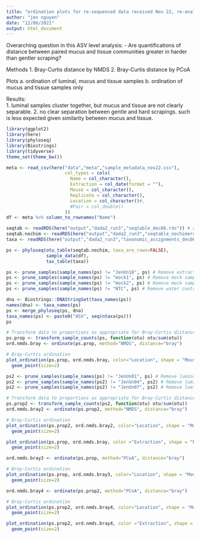 ```yaml
---
title: "ordination plots for re-sequenced data received Nov 22, re-analysed with dada2 on Dec 06"
author: "jen nguyen"
date: "12/06/2021"
output: html_document
---
```


Overarching question in this ASV level analysis:
- Are quantifications of distance between paired mucus and tissue communities greater in harder than gentler scraping?

Methods
    1. Bray-Curtis distance by NMDS
    2. Bray-Curtis distance by PCoA

Plots
    a. ordination of luminal, mucus and tissue samples
    b. ordination of mucus and tissue samples only
    
Results:    
    1. luminal samples cluster together, but mucus and tissue are not clearly separable.
    2. no clear separation between gentle and hard scrapings. such is less expected given similarity between mucus and tissue.


```r
library(ggplot2)
library(here)
library(phyloseq)
library(Biostrings)
library(tidyverse)
theme_set(theme_bw())
```

```r
meta <- read_csv(here("data","meta","sample_metadata_nov22.csv"),
                      col_types = cols(
                        Name = col_character(),
                        Extraction = col_date(format = ""),
                        Mouse = col_character(),
                        Replicate = col_character(),
                        Location = col_character()#,
                        #Pair = col_double()
                      ))
df <- meta %>% column_to_rownames("Name")
```

```r
seqtab <- readRDS(here("output","dada2_run3","seqtable_dec06.rds")) # raw sequence table
seqtab.nochim <- readRDS(here("output","dada2_run3","seqtable_nochimeras_dec06.rds")) # seq table w/o chimeras
taxa <- readRDS(here("output","dada2_run3","taxonomic_assignments_dec06.rds")) # taxonomic assignments
```

```r
ps <- phyloseq(otu_table(seqtab.nochim, taxa_are_rows=FALSE), 
               sample_data(df), 
               tax_table(taxa))
```

```r
ps <- prune_samples(sample_names(ps) != "JenUn18", ps) # Remove extraction control
ps <- prune_samples(sample_names(ps) != "mock1", ps) # Remove mock sample
ps <- prune_samples(sample_names(ps) != "mock2", ps) # Remove mock sample
ps <- prune_samples(sample_names(ps) != "NTC", ps) # Remove water control
```

```r
dna <- Biostrings::DNAStringSet(taxa_names(ps))
names(dna) <- taxa_names(ps)
ps <- merge_phyloseq(ps, dna)
taxa_names(ps) <- paste0("ASV", seq(ntaxa(ps)))
ps
```


```r
# Transform data to proportions as appropriate for Bray-Curtis distances
ps.prop <- transform_sample_counts(ps, function(otu) otu/sum(otu))
ord.nmds.bray <- ordinate(ps.prop, method="NMDS", distance="bray")

# Bray-Curtis ordination
plot_ordination(ps.prop, ord.nmds.bray, color="Location", shape = "Mouse", title="Bray NMDS, 3rd seq (Dec 06)")+
  geom_point(size=2)
```

```r
ps2 <- prune_samples(sample_names(ps) != "JenUn01", ps) # Remove luminal sample
ps2 <- prune_samples(sample_names(ps2) != "JenUn04", ps2) # Remove luminal sample
ps2 <- prune_samples(sample_names(ps2) != "JenUn07", ps2) # Remove luminal sample

# Transform data to proportions as appropriate for Bray-Curtis distances
ps.prop2 <- transform_sample_counts(ps2, function(otu) otu/sum(otu))
ord.nmds.bray2 <- ordinate(ps.prop2, method="NMDS", distance="bray")

# Bray-Curtis ordination
plot_ordination(ps.prop2, ord.nmds.bray2, color="Location", shape = "Mouse", title="Bray NMDS, 3rd seq (Dec 06)")+
  geom_point(size=2)
```


```r
plot_ordination(ps.prop, ord.nmds.bray, color ="Extraction", shape = "Replicate",  title="Bray NMDS, 3rd seq (Dec 06)") +
  geom_point(size=2)
```


```r
ord.nmds.bray3 <- ordinate(ps.prop, method="PCoA", distance="bray")

# Bray-Curtis ordination
plot_ordination(ps.prop, ord.nmds.bray3, color="Location", shape = "Mouse", title="Bray PCoA, 3rd seq (Dec 06)")+
  geom_point(size=2)
```

```r
ord.nmds.bray4 <- ordinate(ps.prop2, method="PCoA", distance="bray")

# Bray-Curtis ordination
plot_ordination(ps.prop2, ord.nmds.bray4, color="Location", shape = "Mouse", title="Bray PCoA, 3rd seq (Dec 06)")+
  geom_point(size=2)
```

```r
plot_ordination(ps.prop2, ord.nmds.bray4, color ="Extraction", shape = "Replicate",  title="Bray PCoA, 3rd seq (Dec 06)") +
  geom_point(size=2)
```